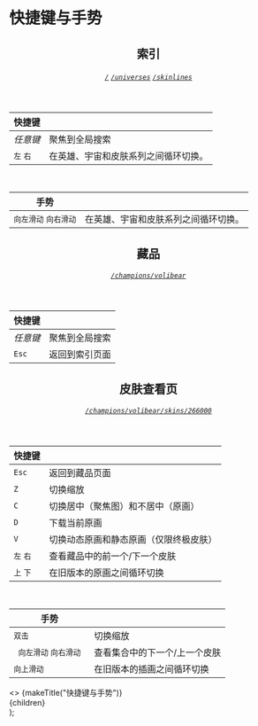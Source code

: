 

# 快捷键与手势

<header>

## 索引

###### [`/`](/) [`/universes`](/universes) [`/skinlines`](/skinlines)

</header>

| 快捷键       |                                                    |
| -------------- | -------------------------------------------------- |
| _任意键_      | 聚焦到全局搜索                                   |
| `左` `右` | 在英雄、宇宙和皮肤系列之间循环切换。 |

<br />

| 手势                   |                                                    |
| -------------------------- | -------------------------------------------------- |
| `向左滑动` `向右滑动` | 在英雄、宇宙和皮肤系列之间循环切换。 |

<header>

## 藏品

###### [`/champions/volibear`](/champions/volibear)

</header>

| 快捷键  |                  |
| --------- | ---------------- |
| _任意键_ | 聚焦到全局搜索 |
| `Esc`     | 返回到索引页面 |

<header>

## 皮肤查看页

###### [`/champions/volibear/skins/266000`](/champions/volibear/skins/106000)

</header>

| 快捷键       |                                                             |
| -------------- | ----------------------------------------------------------- |
| `Esc`          | 返回到藏品页面                                      |
| `Z`            | 切换缩放                                                 |
| `C`            | 切换居中（聚焦图）和不居中（原画） |
| `D`            | 下载当前原画                             |
| `V`            | 切换动态原画和静态原画（仅限终极皮肤）                            |
| `左` `右` | 查看藏品中的前一个/下一个皮肤                  |
| `上` `下`    | 在旧版本的原画之间循环切换                 |

<br />

| 手势                     |                                             |
| ---------------------------- | ------------------------------------------- |
| `双击`                 | 切换缩放                                 |
| ` 向左滑动` `向右滑动 ` | 查看集合中的下一个/上一个皮肤  |
| `向上滑动`                   | 在旧版本的插画之间循环切换 |

  <Layout backTo="/">
    <>
      <Head>{makeTitle("快捷键与手势")}</Head>
    </>
    <main className={styles.main}>{children}</main>
  </Layout>
);
